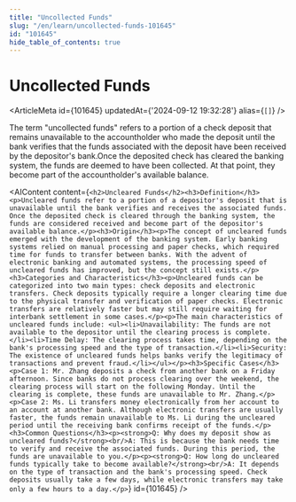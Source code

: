 ```yaml
---
title: "Uncollected Funds"
slug: "/en/learn/uncollected-funds-101645"
id: "101645"
hide_table_of_contents: true
---
```



# Uncollected Funds

<ArticleMeta id={101645} updatedAt={'2024-09-12 19:32:28'} alias={`[]`} />
<div className='border-solid border-b border-t-0 my-4 border-[var(--ifm-color-gray-300)]' />

The term "uncollected funds" refers to a portion of a check deposit that remains unavailable to the accountholder who made the deposit until the bank verifies that the funds associated with the deposit have been received by the depositor's bank.Once the deposited check has cleared the banking system, the funds are deemed to have been collected. At that point, they become part of the accountholder's available balance.

<AIContent content={`<h2>Uncleared Funds</h2><h3>Definition</h3><p>Uncleared funds refer to a portion of a depositor's deposit that is unavailable until the bank verifies and receives the associated funds. Once the deposited check is cleared through the banking system, the funds are considered received and become part of the depositor's available balance.</p><h3>Origin</h3><p>The concept of uncleared funds emerged with the development of the banking system. Early banking systems relied on manual processing and paper checks, which required time for funds to transfer between banks. With the advent of electronic banking and automated systems, the processing speed of uncleared funds has improved, but the concept still exists.</p><h3>Categories and Characteristics</h3><p>Uncleared funds can be categorized into two main types: check deposits and electronic transfers. Check deposits typically require a longer clearing time due to the physical transfer and verification of paper checks. Electronic transfers are relatively faster but may still require waiting for interbank settlement in some cases.</p><p>The main characteristics of uncleared funds include: <ul><li>Unavailability: The funds are not available to the depositor until the clearing process is complete.</li><li>Time Delay: The clearing process takes time, depending on the bank's processing speed and the type of transaction.</li><li>Security: The existence of uncleared funds helps banks verify the legitimacy of transactions and prevent fraud.</li></ul></p><h3>Specific Cases</h3><p>Case 1: Mr. Zhang deposits a check from another bank on a Friday afternoon. Since banks do not process clearing over the weekend, the clearing process will start on the following Monday. Until the clearing is complete, these funds are unavailable to Mr. Zhang.</p><p>Case 2: Ms. Li transfers money electronically from her account to an account at another bank. Although electronic transfers are usually faster, the funds remain unavailable to Ms. Li during the uncleared period until the receiving bank confirms receipt of the funds.</p><h3>Common Questions</h3><p><strong>Q: Why does my deposit show as uncleared funds?</strong><br/>A: This is because the bank needs time to verify and receive the associated funds. During this period, the funds are unavailable to you.</p><p><strong>Q: How long do uncleared funds typically take to become available?</strong><br/>A: It depends on the type of transaction and the bank's processing speed. Check deposits usually take a few days, while electronic transfers may take only a few hours to a day.</p>`} id={101645} />
